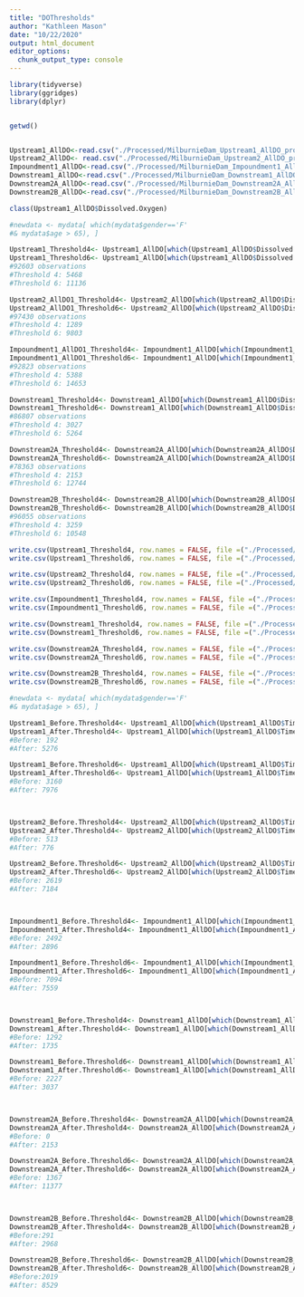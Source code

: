 ```yaml
---
title: "DOThresholds"
author: "Kathleen Mason"
date: "10/22/2020"
output: html_document
editor_options: 
  chunk_output_type: console
---
```


```r
library(tidyverse)
library(ggridges)
library(dplyr)


getwd()


Upstream1_AllDO<-read.csv("./Processed/MilburnieDam_Upstream1_AllDO_processed.csv")
Upstream2_AllDO<- read.csv("./Processed/MilburnieDam_Upstream2_AllDO_processed.csv")
Impoundment1_AllDO<-read.csv("./Processed/MilburnieDam_Impoundment1_AllDO_processed.csv")
Downstream1_AllDO<-read.csv("./Processed/MilburnieDam_Downstream1_AllDO_processed.csv")
Downstream2A_AllDO<-read.csv("./Processed/MilburnieDam_Downstream2A_AllDO_processed.csv")
Downstream2B_AllDO<-read.csv("./Processed/MilburnieDam_Downstream2B_AllDO_processed.csv")

class(Upstream1_AllDO$Dissolved.Oxygen)

```

```r
#newdata <- mydata[ which(mydata$gender=='F' 
#& mydata$age > 65), ]

Upstream1_Threshold4<- Upstream1_AllDO[which(Upstream1_AllDO$Dissolved.Oxygen <= 4),]
Upstream1_Threshold6<- Upstream1_AllDO[which(Upstream1_AllDO$Dissolved.Oxygen <= 6),]
#92603 observations
#Threshold 4: 5468
#Threshold 6: 11136

Upstream2_AllDO1_Threshold4<- Upstream2_AllDO[which(Upstream2_AllDO$Dissolved.Oxygen <= 4),]
Upstream2_AllDO1_Threshold6<- Upstream2_AllDO[which(Upstream2_AllDO$Dissolved.Oxygen <= 6),]
#97430 observations
#Threshold 4: 1289
#Threshold 6: 9803

Impoundment1_AllDO1_Threshold4<- Impoundment1_AllDO[which(Impoundment1_AllDO$Dissolved.Oxygen <= 4),]
Impoundment1_AllDO1_Threshold6<- Impoundment1_AllDO[which(Impoundment1_AllDO$Dissolved.Oxygen <= 6),]
#92823 observations
#Threshold 4: 5388
#Threshold 6: 14653

Downstream1_Threshold4<- Downstream1_AllDO[which(Downstream1_AllDO$Dissolved.Oxygen <= 4),]
Downstream1_Threshold6<- Downstream1_AllDO[which(Downstream1_AllDO$Dissolved.Oxygen <= 6),]
#86807 observations
#Threshold 4: 3027
#Threshold 6: 5264

Downstream2A_Threshold4<- Downstream2A_AllDO[which(Downstream2A_AllDO$Dissolved.Oxygen <= 4),]
Downstream2A_Threshold6<- Downstream2A_AllDO[which(Downstream2A_AllDO$Dissolved.Oxygen <= 6),]
#78363 observations
#Threshold 4: 2153
#Threshold 6: 12744

Downstream2B_Threshold4<- Downstream2B_AllDO[which(Downstream2B_AllDO$Dissolved.Oxygen <= 4),]
Downstream2B_Threshold6<- Downstream2B_AllDO[which(Downstream2B_AllDO$Dissolved.Oxygen <= 6),]
#96055 observations
#Threshold 4: 3259
#Threshold 6: 10548
```

```r
write.csv(Upstream1_Threshold4, row.names = FALSE, file =("./Processed/MilburnieDam_Upstream1_Threshold4_processed.csv"))
write.csv(Upstream1_Threshold6, row.names = FALSE, file =("./Processed/MilburnieDam_Upstream1_Threshold6_processed.csv"))

write.csv(Upstream2_Threshold4, row.names = FALSE, file =("./Processed/MilburnieDam_Upstream2_Threshold4_processed.csv"))
write.csv(Upstream2_Threshold6, row.names = FALSE, file =("./Processed/MilburnieDam_Upstream2_Threshold6_processed.csv"))

write.csv(Impoundment1_Threshold4, row.names = FALSE, file =("./Processed/MilburnieDam_Impoundment1_Threshold4_processed.csv"))
write.csv(Impoundment1_Threshold6, row.names = FALSE, file =("./Processed/MilburnieDam_Impoundment1_Threshold6_processed.csv"))

write.csv(Downstream1_Threshold4, row.names = FALSE, file =("./Processed/MilburnieDam_Downstream1_Threshold4_processed.csv"))
write.csv(Downstream1_Threshold6, row.names = FALSE, file =("./Processed/MilburnieDam_Downstream1_Threshold6_processed.csv"))

write.csv(Downstream2A_Threshold4, row.names = FALSE, file =("./Processed/MilburnieDam_Downstream2A_Threshold4_processed.csv"))
write.csv(Downstream2A_Threshold6, row.names = FALSE, file =("./Processed/MilburnieDam_Downstream2A_Threshold6_processed.csv"))

write.csv(Downstream2B_Threshold4, row.names = FALSE, file =("./Processed/MilburnieDam_Downstream2B_Threshold4_processed.csv"))
write.csv(Downstream2B_Threshold6, row.names = FALSE, file =("./Processed/MilburnieDam_Downstream2B_Threshold6_processed.csv"))
```

```r
#newdata <- mydata[ which(mydata$gender=='F' 
#& mydata$age > 65), ]

Upstream1_Before.Threshold4<- Upstream1_AllDO[which(Upstream1_AllDO$TimeStamp=='Before' & Upstream1_AllDO$Dissolved.Oxygen <= 4),]
Upstream1_After.Threshold4<- Upstream1_AllDO[which(Upstream1_AllDO$TimeStamp=='After' & Upstream1_AllDO$Dissolved.Oxygen <= 4),]
#Before: 192
#After: 5276

Upstream1_Before.Threshold6<- Upstream1_AllDO[which(Upstream1_AllDO$TimeStamp=='Before' & Upstream1_AllDO$Dissolved.Oxygen <= 6),]
Upstream1_After.Threshold6<- Upstream1_AllDO[which(Upstream1_AllDO$TimeStamp=='After' & Upstream1_AllDO$Dissolved.Oxygen <= 6),]
#Before: 3160
#After: 7976



Upstream2_Before.Threshold4<- Upstream2_AllDO[which(Upstream2_AllDO$TimeStamp=='Before' & Upstream2_AllDO$Dissolved.Oxygen <= 4),]
Upstream2_After.Threshold4<- Upstream2_AllDO[which(Upstream2_AllDO$TimeStamp=='After' & Upstream2_AllDO$Dissolved.Oxygen <= 4),]
#Before: 513
#After: 776

Upstream2_Before.Threshold6<- Upstream2_AllDO[which(Upstream2_AllDO$TimeStamp=='Before' & Upstream2_AllDO$Dissolved.Oxygen <= 6),]
Upstream2_After.Threshold6<- Upstream2_AllDO[which(Upstream2_AllDO$TimeStamp=='After' & Upstream2_AllDO$Dissolved.Oxygen <= 6),]
#Before: 2619
#After: 7184



Impoundment1_Before.Threshold4<- Impoundment1_AllDO[which(Impoundment1_AllDO$TimeStamp=='Before' & Impoundment1_AllDO$Dissolved.Oxygen <= 4),]
Impoundment1_After.Threshold4<- Impoundment1_AllDO[which(Impoundment1_AllDO$TimeStamp=='After' & Impoundment1_AllDO$Dissolved.Oxygen <= 4),]
#Before: 2492
#After: 2896

Impoundment1_Before.Threshold6<- Impoundment1_AllDO[which(Impoundment1_AllDO$TimeStamp=='Before' & Impoundment1_AllDO$Dissolved.Oxygen <= 6),]
Impoundment1_After.Threshold6<- Impoundment1_AllDO[which(Impoundment1_AllDO$TimeStamp=='After' & Impoundment1_AllDO$Dissolved.Oxygen <= 6),]
#Before: 7094
#After: 7559



Downstream1_Before.Threshold4<- Downstream1_AllDO[which(Downstream1_AllDO$TimeStamp=='Before' & Downstream1_AllDO$Dissolved.Oxygen <= 4),]
Downstream1_After.Threshold4<- Downstream1_AllDO[which(Downstream1_AllDO$TimeStamp=='After' & Downstream1_AllDO$Dissolved.Oxygen <= 4),]
#Before: 1292
#After: 1735

Downstream1_Before.Threshold6<- Downstream1_AllDO[which(Downstream1_AllDO$TimeStamp=='Before' & Downstream1_AllDO$Dissolved.Oxygen <= 6),]
Downstream1_After.Threshold6<- Downstream1_AllDO[which(Downstream1_AllDO$TimeStamp=='After' & Downstream1_AllDO$Dissolved.Oxygen <= 6),]
#Before: 2227
#After: 3037



Downstream2A_Before.Threshold4<- Downstream2A_AllDO[which(Downstream2A_AllDO$TimeStamp=='Before' & Downstream2A_AllDO$Dissolved.Oxygen <= 4),]
Downstream2A_After.Threshold4<- Downstream2A_AllDO[which(Downstream2A_AllDO$TimeStamp=='After' & Downstream2A_AllDO$Dissolved.Oxygen <= 4),]
#Before: 0
#After: 2153

Downstream2A_Before.Threshold6<- Downstream2A_AllDO[which(Downstream2A_AllDO$TimeStamp=='Before' & Downstream2A_AllDO$Dissolved.Oxygen <= 6),]
Downstream2A_After.Threshold6<- Downstream2A_AllDO[which(Downstream2A_AllDO$TimeStamp=='After' & Downstream2A_AllDO$Dissolved.Oxygen <= 6),]
#Before: 1367
#After: 11377



Downstream2B_Before.Threshold4<- Downstream2B_AllDO[which(Downstream2B_AllDO$TimeStamp=='Before' & Downstream2B_AllDO$Dissolved.Oxygen <= 4),]
Downstream2B_After.Threshold4<- Downstream2B_AllDO[which(Downstream2B_AllDO$TimeStamp=='After' & Downstream2B_AllDO$Dissolved.Oxygen <= 4),]
#Before:291
#After: 2968

Downstream2B_Before.Threshold6<- Downstream2B_AllDO[which(Downstream2B_AllDO$TimeStamp=='Before' & Downstream2B_AllDO$Dissolved.Oxygen <= 6),]
Downstream2B_After.Threshold6<- Downstream2B_AllDO[which(Downstream2B_AllDO$TimeStamp=='After' & Downstream2B_AllDO$Dissolved.Oxygen <= 6),]
#Before:2019
#After: 8529

```

